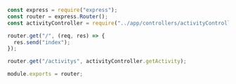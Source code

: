 ```javascript
const express = require("express");
const router = express.Router();
const activityController = require("../app/controllers/activityController");

router.get("/", (req, res) => {
  res.send("index");
});

router.get("/activitys", activityController.getActivity);

module.exports = router;
```